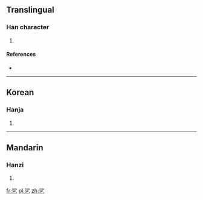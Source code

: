 ==Translingual==

===Han character===
{{Han char|rn=5|rad=乙|as=07|sn=8|four=|canj=水竹弓 (EHN)}}

# {{defn|Han|sort=乙07}}

====References====
* {{Han ref|kx=0084.201|dj=0171.261|hdz=10055.051|uh=4E77|ud=20087}}

----

==Korean==

===Hanja===
{{ko-hanja|hangeul=살|rv=sal|mr=sal}}

# {{defn|lang=ko|sort=乙07}}

----

==Mandarin==

===Hanzi===
{{cmn-hanzi|pin=[[shā]] ([[sha1]])|wg=sha<sup>1</sup>}}

# {{defn|lang=cmn|sort=乙07}}

[[fr:乷]]
[[pl:乷]]
[[zh:乷]]